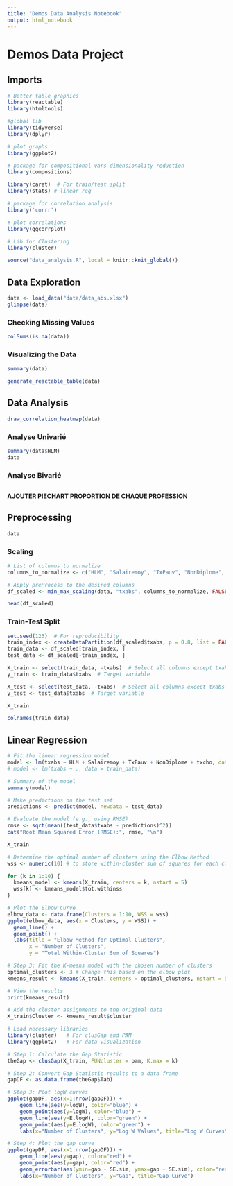 ---
title: "Demos Data Analysis Notebook"
output: html_notebook
---
# Demos Data Project

## Imports

```{r}

# Better table graphics
library(reactable)
library(htmltools)

#global lib
library(tidyverse)
library(dplyr)

# plot graphs
library(ggplot2)

# package for compositional vars dimensionality reduction
library(compositions)

library(caret)  # For train/test split
library(stats) # linear reg 

# package for correlation analysis.
library('corrr')

# plot correlations
library(ggcorrplot)

# Lib for Clustering
library(cluster)


```


```{r, include=FALSE}
source("data_analysis.R", local = knitr::knit_global())
```


## Data Exploration

```{r}
data <- load_data("data/data_abs.xlsx")
glimpse(data)
```
### Checking Missing Values

```{r}
colSums(is.na(data))
```

### Visualizing the Data

```{r}
summary(data)

```

```{r}
generate_reactable_table(data)
```

## Data Analysis


```{r}
draw_correlation_heatmap(data)
```

### Analyse Univarié

```{r}
summary(data$HLM)
data
```


### Analyse Bivarié


## 

#### AJOUTER PIECHART PROPORTION DE CHAQUE PROFESSION
 
## Preprocessing

```{r}
data
```

### Scaling
```{r}
# List of columns to normalize
columns_to_normalize <- c("HLM", "Salairemoy", "TxPauv", "NonDiplome", "txcho")

# Apply preProcess to the desired columns
df_scaled <- min_max_scaling(data, "txabs", columns_to_normalize, FALSE)

head(df_scaled)
```
### Train-Test Split

```{r}
set.seed(123)  # For reproducibility
train_index <- createDataPartition(df_scaled$txabs, p = 0.8, list = FALSE)
train_data <- df_scaled[train_index, ]
test_data <- df_scaled[-train_index, ]

X_train <- select(train_data, -txabs)  # Select all columns except txabs
y_train <- train_data$txabs  # Target variable

X_test <- select(test_data, -txabs)  # Select all columns except txabs
y_test <- test_data$txabs  # Target variable


```

```{r}
X_train
```


```{r}
colnames(train_data)

```

 
## Linear Regression

```{r}
# Fit the linear regression model
model <- lm(txabs ~ HLM + Salairemoy + TxPauv + NonDiplome + txcho, data = train_data)
# model <- lm(txabs ~ ., data = train_data)

# Summary of the model
summary(model)

# Make predictions on the test set
predictions <- predict(model, newdata = test_data)

# Evaluate the model (e.g., using RMSE)
rmse <- sqrt(mean((test_data$txabs - predictions)^2))
cat("Root Mean Squared Error (RMSE):", rmse, "\n")
```
```{r}
X_train 
```


```{r}
# Determine the optimal number of clusters using the Elbow Method
wss <- numeric(10) # to store within-cluster sum of squares for each cluster number

for (k in 1:10) {
  kmeans_model <- kmeans(X_train, centers = k, nstart = 5)
  wss[k] <- kmeans_model$tot.withinss
}

# Plot the Elbow Curve
elbow_data <- data.frame(Clusters = 1:10, WSS = wss)
ggplot(elbow_data, aes(x = Clusters, y = WSS)) +
  geom_line() +
  geom_point() +
  labs(title = "Elbow Method for Optimal Clusters",
       x = "Number of Clusters",
       y = "Total Within-Cluster Sum of Squares")

# Step 3: Fit the K-means model with the chosen number of clusters
optimal_clusters <- 3 # Change this based on the elbow plot
kmeans_result <- kmeans(X_train, centers = optimal_clusters, nstart = 5)

# View the results
print(kmeans_result)

# Add the cluster assignments to the original data
X_train$Cluster <- kmeans_result$cluster

```

```{r}
# Load necessary libraries
library(cluster)   # For clusGap and PAM
library(ggplot2)   # For data visualization

# Step 1: Calculate the Gap Statistic
theGap <- clusGap(X_train, FUNcluster = pam, K.max = k)

# Step 2: Convert Gap Statistic results to a data frame
gapDF <- as.data.frame(theGap$Tab)

# Step 3: Plot logW curves
ggplot(gapDF, aes(x=1:nrow(gapDF))) +
    geom_line(aes(y=logW), color="blue") +
    geom_point(aes(y=logW), color="blue") +
    geom_line(aes(y=E.logW), color="green") +
    geom_point(aes(y=E.logW), color="green") +
    labs(x="Number of Clusters", y="Log W Values", title="Log W Curves")

# Step 4: Plot the gap curve
ggplot(gapDF, aes(x=1:nrow(gapDF))) +
    geom_line(aes(y=gap), color="red") +
    geom_point(aes(y=gap), color="red") +
    geom_errorbar(aes(ymin=gap - SE.sim, ymax=gap + SE.sim), color="red") +
    labs(x="Number of Clusters", y="Gap", title="Gap Curve")

```




